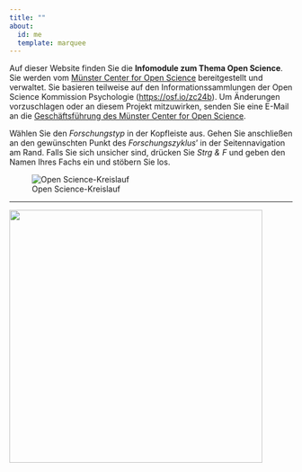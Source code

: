 ```yaml
---
title: ""
about:
  id: me
  template: marquee
---
```


Auf dieser Website finden Sie die **Infomodule zum Thema Open Science**. Sie werden vom [Münster Center for Open Science](https://www.uni-muenster.de/MueCOS/index.html) bereitgestellt und verwaltet. Sie basieren teilweise auf den Informationssammlungen der Open Science Kommission Psychologie (<https://osf.io/zc24b>). Um Änderungen vorzuschlagen oder an diesem Projekt mitzuwirken, senden Sie eine E-Mail an die [Geschäftsführung des Münster Center for Open Science](https://www.uni-muenster.de/MueCOS/personen/index.html).

::: callout-tip
Wählen Sie den *Forschungstyp* in der Kopfleiste aus. Gehen Sie anschließen an den gewünschten Punkt des *Forschungszyklus*' in der Seitennavigation am Rand. Falls Sie sich unsicher sind, drücken Sie *Strg &* *F* und geben den Namen Ihres Fachs ein und stöbern Sie los.
:::

![Open Science-Kreislauf](img/Open-Science-Kreislauf.png){.lightbox fig-alt="In der Mitte steht Open Science. Drum herum ist ein eckiger zyklischer Prozess mit vier Punkten: 1. Offene Dokumentation der Ableitung neuer Forschungsfragen und Hypothesen des Forschungsplans, 2. offene Dokumentation dre verwendeten Materialien und erhobenen Dtaen. 3. Offene Veröffentlichung der Forschugnsergebnisse. Und 4. offene Kommunikation der Forschungsergebnisse."}

------------------------------------------------------------------------

[![](images/mücos_logo.jpg){fig-alt="MüCOS Logo: Sechs graue und blaue Dreiecke, daneben steht MüCOS Münster Center for Open Science" width="450"}](https://www.uni-muenster.de/MueCOS/index.html)
